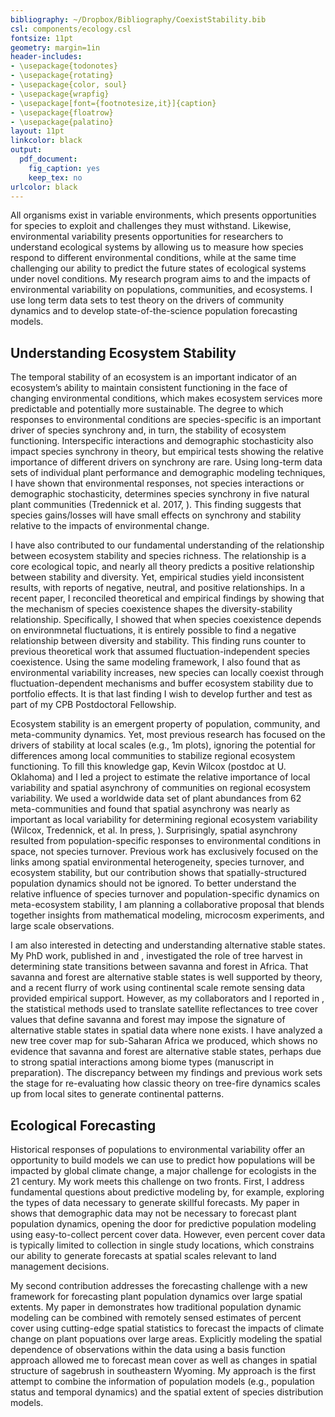 ```yaml
---
bibliography: ~/Dropbox/Bibliography/CoexistStability.bib
csl: components/ecology.csl
fontsize: 11pt
geometry: margin=1in
header-includes:
- \usepackage{todonotes}
- \usepackage{rotating}
- \usepackage{color, soul}
- \usepackage{wrapfig}
- \usepackage[font={footnotesize,it}]{caption}
- \usepackage{floatrow}
- \usepackage{palatino}
layout: 11pt
linkcolor: black
output:
  pdf_document:
    fig_caption: yes
    keep_tex: no
urlcolor: black
---
```


\setlength{\parindent}{2em}
\setlength{\parskip}{0em}

\begin{center}
\textbf{\large{CPB Postdoctoral Fellowship: Research Accomplishments}}
\end{center}

\vspace{2em}

\noindent{}All organisms exist in variable environments, which presents opportunities for species to exploit and challenges they must withstand.
Likewise, environmental variability presents opportunities for researchers to understand ecological systems by allowing us to measure how species respond to different environmental conditions, while at the same time challenging our ability to predict the future states of ecological systems under novel conditions.
My research program aims to \emph{understand} and \emph{forecast} the impacts of environmental variability on populations, communities, and ecosystems.
I use long term data sets to test theory on the drivers of community dynamics and to develop state-of-the-science population forecasting models. 

## Understanding Ecosystem Stability

The temporal stability of an ecosystem is an important indicator of an ecosystem's ability to maintain consistent functioning in the face of changing environmental conditions, which makes ecosystem services more predictable and potentially more sustainable.
The degree to which responses to environmental conditions are species-specific is an important driver of species synchrony and, in turn, the stability of ecosystem functioning.
Interspecific interactions and demographic stochasticity also impact species synchrony in theory, but empirical tests showing the relative importance of different drivers on synchrony are rare.
Using long-term data sets of individual plant performance and demographic modeling techniques, I have shown that environmental responses, not species interactions or demographic stochasticity, determines species synchrony in five natural plant communities (Tredennick et al. 2017, \emph{Ecology}).
This finding suggests that species gains/losses will have small effects on synchrony and stability relative to the impacts of environmental change.

I have also contributed to our fundamental understanding of the relationship between ecosystem stability and species richness.
The relationship is a core ecological topic, and nearly all theory predicts a positive relationship between stability and diversity.
Yet, empirical studies yield inconsistent results, with reports of negative, neutral, and positive relationships.
In a recent \emph{Ecology Letters} paper, I reconciled theoretical and empirical findings by showing that the mechanism of species coexistence shapes the diversity-stability relationship.
Specifically, I showed that when species coexistence depends on environmnetal fluctuations, it is entirely possible to find a negative relationship between diversity and stability.
This finding runs counter to previous theoretical work that assumed fluctuation-independent species coexistence.
Using the same modeling framework, I also found that as environmental variability increases, new species can locally coexist through fluctuation-dependent mechanisms and buffer ecosystem stability due to portfolio effects.
It is that last finding I wish to develop further and test as part of my CPB Postdoctoral Fellowship.

Ecosystem stability is an emergent property of population, community, and meta-community dynamics.
Yet, most previous research has focused on the drivers of stability at local scales (e.g., 1m\textsuperscript{2} plots), ignoring the potential for differences among local communities to stabilize regional ecosystem functioning.
To fill this knowledge gap, Kevin Wilcox (postdoc at U. Oklahoma) and I led a project to estimate the relative importance of local variability and spatial asynchrony of communities on regional ecosystem variability.
We used a worldwide data set of plant abundances from 62 meta-communities and found that spatial asynchrony was nearly as important as local variability for determining regional ecosystem variability (Wilcox, Tredennick, et al. In press, \emph{Ecology Letters}).
Surprisingly, spatial asynchrony resulted from population-specific responses to environmental conditions in space, not species turnover.
Previous work has exclusively focused on the links among spatial environmental heterogeneity, species turnover, and ecosystem stability, but our contribution shows that spatially-structured population dynamics should not be ignored.
To better understand the relative influence of species turnover and population-specific dynamics on meta-ecosystem stability, I am planning a collaborative proposal that blends together insights from mathematical modeling, microcosm experiments, and large scale observations\footnote{We have also been invited to consider proposing a `Review and Synthesis' article for \emph{Ecology Letters} building on the questions raised by our forthcoming paper.}.

I am also interested in detecting and understanding alternative stable states.
My PhD work, published in \emph{The American Naturalist} and \emph{African Journal of Ecology}, investigated the role of tree harvest in determining state transitions between savanna and forest in Africa.
That savanna and forest are alternative stable states is well supported by theory, and a recent flurry of work using continental scale remote sensing data provided empirical support.
However, as my collaborators and I reported in \emph{Global Ecology and Biogeography}, the statistical methods used to translate satellite reflectances to tree cover values that define savanna and forest may impose the signature of alternative stable states in spatial data where none exists.
I have analyzed a new tree cover map for sub-Saharan Africa we produced, which shows no evidence that savanna and forest are alternative stable states, perhaps due to strong spatial interactions among biome types (manuscript in preparation).
The discrepancy between my findings and previous work sets the stage for re-evaluating how classic theory on tree-fire dynamics scales up from local sites to generate continental patterns.

## Ecological Forecasting

Historical responses of populations to environmental variability offer an opportunity to build models we can use to predict how populations will be impacted by global climate change, a major challenge for ecologists in the 21\textsuperscript{st} century.
My work meets this challenge on two fronts.
First, I address fundamental questions about predictive modeling by, for example, exploring the types of data necessary to generate skillful forecasts.
My paper in \emph{Methods in Ecology and Evolution} shows that demographic data may not be necessary to forecast plant population dynamics, opening the door for predictive population modeling using easy-to-collect percent cover data.
However, even percent cover data is typically limited to collection in single study locations, which constrains our ability to generate forecasts at spatial scales relevant to land management decisions.

My second contribution addresses the forecasting challenge with a new framework for forecasting plant population dynamics over large spatial extents.
My paper in \emph{Ecosphere} demonstrates how traditional population dynamic modeling can be combined with remotely sensed estimates of percent cover using cutting-edge spatial statistics to forecast the impacts of climate change on plant popuations over large areas.
Explicitly modeling the spatial dependence of observations within the data using a basis function approach allowed me to forecast mean cover as well as changes in spatial structure of sagebrush in southeastern Wyoming.
My approach is the first attempt to combine the information of population models (e.g., population status and temporal dynamics) and the spatial extent of species distribution models.